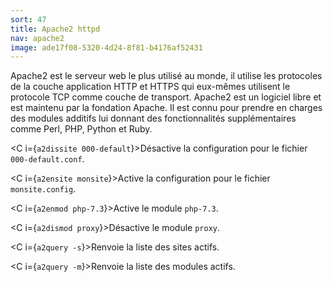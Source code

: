 ```yaml
---
sort: 47
title: Apache2 httpd
nav: apache2
image: ade17f08-5320-4d24-8f81-b4176af52431
---
```


Apache2 est le serveur web le plus utilisé au monde, il utilise les protocoles de la couche application HTTP et HTTPS qui eux-mêmes utilisent le protocole TCP comme couche de transport. Apache2 est un logiciel libre et est maintenu par la fondation Apache. Il est connu pour prendre en charges des modules additifs lui donnant des fonctionnalités supplémentaires comme Perl, PHP, Python et Ruby.

<C i={`a2dissite 000-default`}>Désactive la configuration pour le fichier `000-default.conf`.</C>

<C i={`a2ensite monsite`}>Active la configuration pour le fichier `monsite.config`.</C>

<C i={`a2enmod php-7.3`}>Active le module `php-7.3`.</C>

<C i={`a2dismod proxy`}>Désactive le module `proxy`.</C>

<C i={`a2query -s`}>Renvoie la liste des sites actifs.</C>

<C i={`a2query -m`}>Renvoie la liste des modules actifs.</C>


